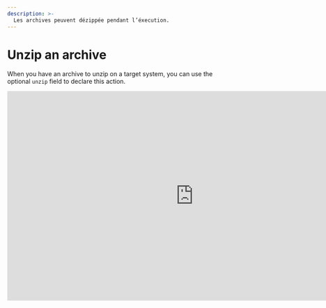 ```yaml
---
description: >-
  Les archives peuvent dézippée pendant l’éxecution.
---
```


# Unzip an archive

When you have an archive to unzip on a target system, you can use the optional `unzip` field to declare this action.

<iframe width="853" height="480" src="https://www.youtube.com/embed/GSzAXM1jsowi?si=2SGnJQW5kKza0dsh?rel=0" title="YouTube video player" frameborder="0" allow="fullscreen; accelerometer;" allowfullscreen/>

## Declaration

If you have an archive to unzip, you can use the `unzip` field to declare this action. You must, of course, declare a file with the following extensions:

- `.zip`
- `.tar`
- `.tar.gz`
- `.tar.bz2`
- `.tar.xz`
- `.rar`
- `.7z`

And you will specify the destination folder path. Indeed, it is mandatory to unzip the archive into a folder.

<FileTree>
  <FileTree.Folder name="playbook" defaultOpen>
    <FileTree.Folder name=".git">
        <FileTree.File name="..." />
    </FileTree.Folder>
    <FileTree.Folder name=".aiop">
        <FileTree.File name="inventory_config.yml" />
        <FileTree.File name="inventory.yml" />
        <FileTree.File name="playbook.yml" />
    </FileTree.Folder>
    <FileTree.Folder name="ressources" defaultOpen>
        <FileTree.File name=".aml" />
        <FileTree.File name="archive.zip" />
    </FileTree.Folder>
  </FileTree.Folder>
</FileTree>

```yaml {2, 3} filename="ressources/.aml" /dossier/
- source: archive.zip
  destination: dossier/
  unzip: True
  compatibility:
    - ...
```

<Callout type="warning" emoji="⚠️">
To specify the destination folder path, it is mandatory to end with a `/`.
</Callout>

By default, the `unzip` field is declared as `False` and will not unzip the file. Therefore, it is necessary to declare it as `True` for the archive to be unzipped.

## Ignoring Folders and Files While Unzipping

You can ignore certain files or folders from the archive by replacing the value `True` in the `unzip` field with a list of strings. This method is inspired by gitignore (you can find patterns here -> [Github](https://gist.github.com/jstnlvns/ebaa046fae16543cc9efc7f24bcd0e31)).

We have an archive with the following content:

<FileTree>
  <FileTree.Folder name="archive.zip" defaultOpen>
    <FileTree.Folder name="any_folder" defaultOpen>
        <FileTree.File name="any_file.cpp" />
    </FileTree.Folder>
    <FileTree.File name="my_file.txt" />
    <FileTree.Folder name="folder_to_delete" defaultOpen>
        <FileTree.File name="file_to_keep.txt" />
        <FileTree.File name="my_other_file.txt" />
        <FileTree.File name="my_video.mp4" />
    </FileTree.Folder>
  </FileTree.Folder>
</FileTree>

And the following declaration:

```yaml {4, 5, 6} filename="resources/.aml"
- source: archive.zip
  destination: destination_folder/
  unzip:
    - "*.txt"
    - "folder_to_delete/**"
    - "!folder_to_delete/file_to_keep.txt"
  compatibility:
    - ...
```

In the example above, all files with the `.txt` extension and the `folder_to_delete/**` folder will be ignored during the extraction. Therefore, they will not appear in the `destination_folder`. However, the file `folder_to_delete/file_to_keep.txt` will be retained.

The content of the `destination_folder` will be:

<FileTree>
  <FileTree.Folder name="destination_folder" defaultOpen>
    <FileTree.Folder name="any_folder" defaultOpen>
        <FileTree.File name="any_file.cpp" />
    </FileTree.Folder>
    <FileTree.Folder name="folder_to_delete" defaultOpen>
        <FileTree.File name="file_to_keep.txt" />
    </FileTree.Folder>
  </FileTree.Folder>
</FileTree>

## Unzip at package root folder

In case you want to extract all files at the root of the package, here is the syntax:

```yaml {2} filename="ressources/.aml"
- source: archive.zip
  destination: ./
  unzip: true
  compatibility:
    - ...
```